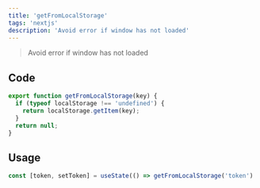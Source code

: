 ```yaml
---
title: 'getFromLocalStorage'
tags: 'nextjs'
description: 'Avoid error if window has not loaded'
---
```


> Avoid error if window has not loaded

## Code

```javascript
export function getFromLocalStorage(key) {
  if (typeof localStorage !== 'undefined') {
    return localStorage.getItem(key);
  }
  return null;
}
```

## Usage

```jsx
const [token, setToken] = useState(() => getFromLocalStorage('token') || null);
```
